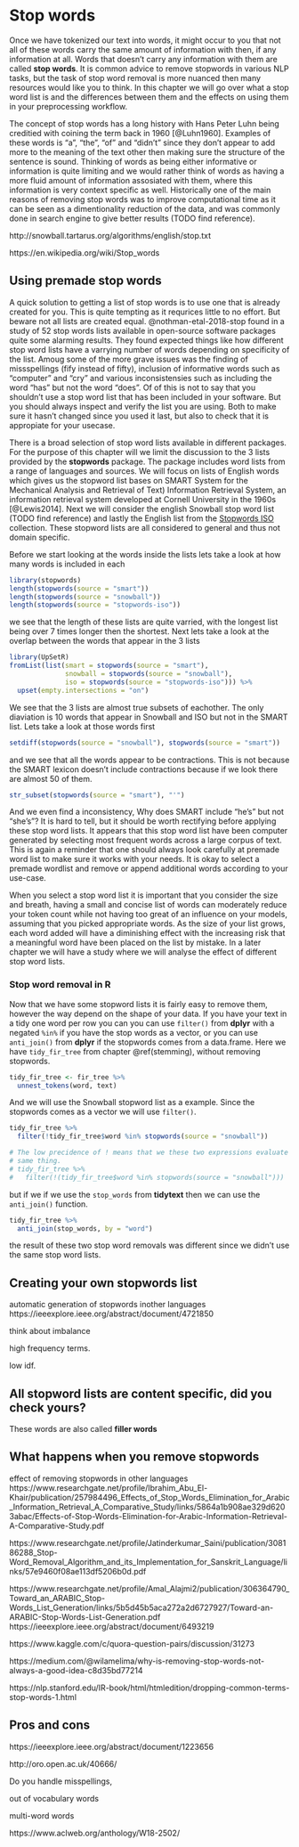 # Stop words {#stopwords}

Once we have tokenized our text into words, it might occur to you that not all of these words carry the same amount of information with then, if any information at all. Words that doesn't carry any information with them are called **stop words**. It is common advice to remove stopwords in various NLP tasks, but the task of stop word removal is more nuanced then many resources would like you to think. In this chapter we will go over what a stop word list is and the differences between them and the effects on using them in your preprocessing workflow.

The concept of stop words has a long history with Hans Peter Luhn being creditied with coining the term back in 1960 [@Luhn1960]. Examples of these words is "a", "the", "of" and "didn't" since they don't appear to add more to the meaning of the text other then making sure the structure of the sentence is sound. Thinking of words as being either informative or information is quite limiting and we would rather think of words as having a more fluid amount of information assosiated with them, where this information is very context specific as well. Historically one of the main reasons of removing stop words was to improve computational time as it can be seen as a dimentionality reduction of the data, and was commonly done in search engine to give better results (TODO find reference).

http://snowball.tartarus.org/algorithms/english/stop.txt

https://en.wikipedia.org/wiki/Stop_words

## Using premade stop words

A quick solution to getting a list of stop words is to use one that is already created for you. This is quite tempting as it requrices little to no effort. But beware not all lists are created equal. @nothman-etal-2018-stop found in a study of 52 stop words lists available in open-source software packages quite some alarming results. They found expected things like how different stop word lists have a varrying number of words depending on specificity of the list. Amoug some of the more grave issues was the finding of missspellings (fify instead of fifty), inclusion of informative words such as "computer" and "cry" and various inconsistensies such as including the word "has" but not the word "does". Of of this is not to say that you shouldn't use a stop word list that has been included in your software. But you should always inspect and verify the list you are using. Both to make sure it hasn't changed since you used it last, but also to check that it is appropiate for your usecase.

There is a broad selection of stop word lists available in different packages. For the purpose of this chapter will we limit the discussion to the 3 lists provided by the **stopwords** package. The package includes word lists from a range of languages and sources. We will focus on lists of English words which gives us the stopword list bases on SMART System for the Mechanical Analysis and Retrieval of Text) Information Retrieval System, an information retrieval system developed at Cornell University in the 1960s [@Lewis2014]. Next we will consider the english Snowball stop word list (TODO find reference) and lastly the English list from the [Stopwords ISO](https://github.com/stopwords-iso/stopwords-iso) collection. These stopword lists are all considered to general and thus not domain specific.

Before we start looking at the words inside the lists lets take a look at how many words is included in each

```r
library(stopwords)
length(stopwords(source = "smart"))
length(stopwords(source = "snowball"))
length(stopwords(source = "stopwords-iso"))
```

we see that the length of these lists are quite varried, with the longest list being over 7 times longer then the shortest. Next lets take a look at the overlap between the words that appear in the 3 lists

```r
library(UpSetR)
fromList(list(smart = stopwords(source = "smart"),
              snowball = stopwords(source = "snowball"),
              iso = stopwords(source = "stopwords-iso"))) %>%
  upset(empty.intersections = "on")
```

We see that the 3 lists are almost true subsets of eachother. The only diaviation is 10 words that appear in Snowball and ISO but not in the SMART list. Lets take a look at those words first

```r
setdiff(stopwords(source = "snowball"), stopwords(source = "smart"))
```

and we see that all the words appear to be contractions. This is not because the SMART lexicon doesn't include contractions because if we look there are almost 50 of them.

```r
str_subset(stopwords(source = "smart"), "'")
```

And we even find a inconsistency, Why does SMART include "he's" but not "she's"? It is hard to tell, but it should be worth rectifying before applying these stop word lists. It appears that this stop word list have been computer generated by selecting most frequent words across a large corpus of text. This is again a reminder that one should always look carefully at premade word list to make sure it works with your needs. It is okay to select a premade wordlist and remove or append additional words according to your use-case. 

When you select a stop word list it is important that you consider the size and breath, having a small and concise list of words can moderately reduce your token count while not having too great of an influence on your models, assuming that you picked appropriate words. As the size of your list grows, each word added will have a diminishing effect with the increasing risk that a meaningful word have been placed on the list by mistake. In a later chapter we will have a study where we will analyse the effect of different stop word lists.

### Stop word removal in R

Now that we have some stopword lists it is fairly easy to remove them, however the way depend on the shape of your data. If you have your text in a tidy one word per row you can you can use `filter()` from **dplyr** with a negated `%in%` if you have the stop words as a vector, or you can use `anti_join()` from **dplyr** if the stopwords comes from a data.frame. Here we have `tidy_fir_tree` from chapter \@ref(stemming), without removing stopwords.

```r
tidy_fir_tree <- fir_tree %>%
  unnest_tokens(word, text)
```

And we will use the Snowball stopword list as a example. Since the stopwords comes as a vector we will use `filter()`.

```r
tidy_fir_tree %>%
  filter(!tidy_fir_tree$word %in% stopwords(source = "snowball"))

# The low precidence of ! means that we these two expressions evaluate to the
# same thing.
# tidy_fir_tree %>%
#   filter(!(tidy_fir_tree$word %in% stopwords(source = "snowball")))
```

but if we if we use the `stop_words` from **tidytext** then we can use the `anti_join()` function.

```r
tidy_fir_tree %>%
  anti_join(stop_words, by = "word")
```

the result of these two stop word removals was different  since we didn't use the same stop word lists.

## Creating your own stopwords list


automatic generation of stopwords
inother languages
https://ieeexplore.ieee.org/abstract/document/4721850

think about imbalance

high frequency terms.

low idf.

## All stopword lists are content specific, did you check yours?

These words are also called **filler words**

## What happens when you remove stopwords

effect of removing stopwords in other languages
https://www.researchgate.net/profile/Ibrahim_Abu_El-Khair/publication/257984496_Effects_of_Stop_Words_Elimination_for_Arabic_Information_Retrieval_A_Comparative_Study/links/5864a1b908ae329d6203abac/Effects-of-Stop-Words-Elimination-for-Arabic-Information-Retrieval-A-Comparative-Study.pdf

https://www.researchgate.net/profile/Jatinderkumar_Saini/publication/308186288_Stop-Word_Removal_Algorithm_and_its_Implementation_for_Sanskrit_Language/links/57e9460f08ae113df5206b0d.pdf

https://www.researchgate.net/profile/Amal_Alajmi2/publication/306364790_Toward_an_ARABIC_Stop-Words_List_Generation/links/5b5d45b5aca272a2d6727927/Toward-an-ARABIC-Stop-Words-List-Generation.pdf
https://ieeexplore.ieee.org/abstract/document/6493219

https://www.kaggle.com/c/quora-question-pairs/discussion/31273

https://medium.com/@wilamelima/why-is-removing-stop-words-not-always-a-good-idea-c8d35bd77214

https://nlp.stanford.edu/IR-book/html/htmledition/dropping-common-terms-stop-words-1.html

## Pros and cons

https://ieeexplore.ieee.org/abstract/document/1223656

http://oro.open.ac.uk/40666/

Do you handle misspellings, 

out of vocabulary words

multi-word words


https://www.aclweb.org/anthology/W18-2502/